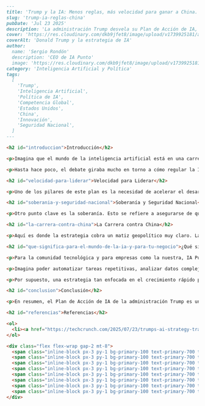 ```markdown
---
title: 'Trump y la IA: Menos reglas, más velocidad para ganar a China.'
slug: 'trump-ia-reglas-china'
pubDate: 'Jul 23 2025'
description: 'La administración Trump desvela su Plan de Acción de IA, priorizando velocidad, soberanía y competencia con China sobre la regulación, para asegurar el liderazgo tecnológico de EE. UU.'
cover: 'https://res.cloudinary.com/dkb9jfet8/image/upload/v1739925181/ai_trump_strategy.jpg' 
coverAlt: 'Donald Trump y la estrategia de IA'
author:
  name: 'Sergio Rondón'
  description: 'CEO de IA Punto'
  image: 'https://res.cloudinary.com/dkb9jfet8/image/upload/v1739925181/sergio_gdcaeh.png'
category: 'Inteligencia Artificial y Política'
tags:
  [
    'Trump',
    'Inteligencia Artificial',
    'Política de IA',
    'Competencia Global',
    'Estados Unidos',
    'China',
    'Innovación',
    'Seguridad Nacional',
  ]
---

<h2 id="introduccion">Introducción</h2>

<p>Imagina que el mundo de la inteligencia artificial está en una carrera a toda velocidad. Pues bien, ¡la administración Trump acaba de pisar el acelerador a fondo! Recientemente, han desvelado su tan esperado Plan de Acción de IA, y es una estrategia que promete cambiar las reglas del juego. Este nuevo enfoque señala un giro muy marcado respecto a la prudencia que habíamos visto anteriormente, especialmente bajo el ex presidente Biden. En lugar de centrarse principalmente en establecer "barandillas" o límites de seguridad para la IA, la mira está puesta ahora en la velocidad, la soberanía nacional, la seguridad y, muy importantemente, la competencia directa con China.</p>

<p>Hasta hace poco, el debate giraba mucho en torno a cómo regular la IA para prevenir posibles riesgos éticos o de seguridad. Se hablaba de pausar desarrollos, de establecer comités de expertos y de ir con cautela. Pero la nueva dirección es clara: la prioridad es innovar y crecer, y hacerlo ¡rápido! La justificación detrás de este cambio es bastante directa: Estados Unidos no puede permitirse el lujo de quedarse atrás en la carrera global por la supremacía tecnológica en inteligencia artificial. Esta es vista como una cuestión de seguridad nacional y de liderazgo económico a nivel mundial.</p>

<h2 id="velocidad-para-liderar">Velocidad para Liderar</h2>

<p>Uno de los pilares de este plan es la necesidad de acelerar el desarrollo de la IA en suelo estadounidense. Esto significa fomentar la inversión, reducir trámites burocráticos y crear un entorno donde la innovación pueda florecer sin trabas excesivas. Para la industria, esto es una señal de "luz verde", que podría traducirse en un flujo más rápido de fondos y una menor presión regulatoria que podría ralentizar la investigación y el desarrollo. La idea es desatar el potencial de los talentos y empresas estadounidenses para que la IA crezca exponencialmente.</p>

<h2 id="soberania-y-seguridad-nacional">Soberanía y Seguridad Nacional</h2>

<p>Otro punto clave es la soberanía. Esto se refiere a asegurarse de que la IA que se desarrolle en Estados Unidos sea propia, controlada por ellos y que sirva a sus intereses. Hay un gran énfasis en proteger los datos, la propiedad intelectual y los conocimientos técnicos para que no caigan en manos de competidores, especialmente China. La IA también se considera crucial para la seguridad nacional, desde aplicaciones militares hasta la protección de infraestructuras críticas. Este plan busca integrar la IA de manera más profunda en las capacidades de defensa y seguridad del país, garantizando que siempre se mantenga una ventaja tecnológica.</p>

<h2 id="la-carrera-contra-china">La Carrera contra China</h2>

<p>Aquí es donde la estrategia cobra un matiz geopolítico muy claro. La administración Trump ve la IA como el nuevo campo de batalla tecnológico. China ha estado invirtiendo masivamente en IA, y la percepción es que Estados Unidos no puede permitirse perder esa carrera. Este plan es una declaración de intenciones: no solo participar, sino ganar. Esto implica no solo un impulso interno a la innovación, sino también una postura más firme en el ámbito internacional para asegurar que el liderazgo tecnológico no se desplace. Es una visión de competencia directa, donde cada avance en IA es un paso adelante en la geopolítica global.</p>

<h2 id="que-significa-para-el-mundo-de-la-ia-y-para-tu-negocio">¿Qué significa esto para el mundo de la IA y para tu negocio?</h2>

<p>Para la comunidad tecnológica y para empresas como la nuestra, IA Punto Soluciones Tecnológicas, esta estrategia representa tanto un desafío como una enorme oportunidad. En IA Punto, estamos convencidos de que la adopción de IA es fundamental para el futuro de cualquier negocio, y nos alineamos con esta visión de un desarrollo ágil y estratégico. Nuestro propósito es ayudarte a navegar este emocionante pero complejo panorama. Ofrecemos soluciones tecnológicas punteras que permiten a las empresas aprovechar el poder de la inteligencia artificial para optimizar procesos, generar nuevas oportunidades y mantenerse competitivas en este entorno que se mueve a toda velocidad.</p>

<p>Imagina poder automatizar tareas repetitivas, analizar datos complejos para tomar decisiones más inteligentes o incluso personalizar la experiencia de tus clientes de formas que antes no eran posibles. En IA Punto, trabajamos codo a codo contigo para que estas posibilidades se hagan realidad. Entendemos que la velocidad es clave, pero también que la implementación debe ser robusta y adaptada a tus necesidades específicas. Ya sea que busques soluciones para mejorar la eficiencia, impulsar la innovación o fortalecer tu posición en el mercado, IA Punto es tu aliado estratégico en este camino acelerado de la IA. No somos HubSpot ni ninguna otra de las grandes empresas mencionadas en discusiones más amplias, somos IA Punto y estamos aquí para ser tu solución local y experta en tecnología.</p>

<p>Por supuesto, una estrategia tan enfocada en el crecimiento rápido plantea preguntas importantes sobre cómo se mantendrán los estándares éticos y de seguridad. La apuesta de la administración parece ser que la propia dinámica del mercado y la responsabilidad del sector privado, junto con un monitoreo ágil y la capacidad de corregir el rumbo rápidamente, serán suficientes. La filosofía es clara: "construyamos rápido y abordemos los desafíos a medida que surjan, en lugar de ralentizar el progreso por temor a lo desconocido".</p>

<h2 id="conclusion">Conclusión</h2>

<p>En resumen, el Plan de Acción de IA de la administración Trump es un cambio audaz que prioriza la velocidad y la competencia global en inteligencia artificial. Es una apuesta significativa que podría desatar una ola de innovación sin precedentes y redefinir la posición de Estados Unidos en el escenario tecnológico mundial. Para las empresas y los profesionales, esto significa un horizonte lleno de nuevas oportunidades y la necesidad de adaptarse rápidamente a un ecosistema de IA en constante evolución. Y es precisamente en este contexto donde IA Punto Soluciones Tecnológicas se posiciona como tu socio clave para convertir estos desafíos en éxitos tangibles y prepararte para el futuro que la IA nos depara.</p>

<h2 id="referencias">Referencias</h2>

<ol>
  <li><a href="https://techcrunch.com/2025/07/23/trumps-ai-strategy-trades-guardrails-for-growth-in-race-against-china/" target="_blank" rel="noopener noreferrer">TechCrunch: Trump’s AI strategy trades guardrails for growth in race against China</a></li>
</ol>

<div class="flex flex-wrap gap-2 mt-8">
  <span class="inline-block px-3 py-1 bg-primary-100 text-primary-700 text-xs font-semibold rounded-full shadow-sm">Trump</span>
  <span class="inline-block px-3 py-1 bg-primary-100 text-primary-700 text-xs font-semibold rounded-full shadow-sm">Inteligencia Artificial</span>
  <span class="inline-block px-3 py-1 bg-primary-100 text-primary-700 text-xs font-semibold rounded-full shadow-sm">Política de IA</span>
  <span class="inline-block px-3 py-1 bg-primary-100 text-primary-700 text-xs font-semibold rounded-full shadow-sm">Competencia Global</span>
  <span class="inline-block px-3 py-1 bg-primary-100 text-primary-700 text-xs font-semibold rounded-full shadow-sm">Estados Unidos</span>
  <span class="inline-block px-3 py-1 bg-primary-100 text-primary-700 text-xs font-semibold rounded-full shadow-sm">China</span>
  <span class="inline-block px-3 py-1 bg-primary-100 text-primary-700 text-xs font-semibold rounded-full shadow-sm">Innovación</span>
  <span class="inline-block px-3 py-1 bg-primary-100 text-primary-700 text-xs font-semibold rounded-full shadow-sm">Seguridad Nacional</span>
</div>
```
